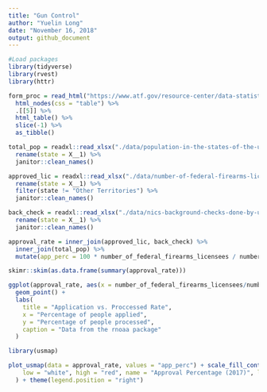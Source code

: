 ```yaml
---
title: "Gun Control"
author: "Yuelin Long"
date: "November 16, 2018"
output: github_document
---
```


```r
#Load packages
library(tidyverse)
library(rvest)
library(httr)
```

```r
form_proc = read_html("https://www.atf.gov/resource-center/data-statistics") %>%
  html_nodes(css = "table") %>% 
  .[[5]] %>%
  html_table() %>%
  slice(-1) %>% 
  as_tibble()
```

```r
total_pop = readxl::read_xlsx("./data/population-in-the-states-of-the-us-as-of-2017.xlsx", sheet = "Data", range = "B5:C56") %>% 
  rename(state = X__1) %>% 
  janitor::clean_names()

approved_lic = readxl::read_xlsx("./data/number-of-federal-firearms-licensees-in-the-us-in-2017-by-state.xlsx", sheet = "Data", range = "B5:C57") %>% 
  rename(state = X__1) %>% 
  filter(state != "Other Territories") %>% 
  janitor::clean_names()

back_check = readxl::read_xlsx("./data/nics-background-checks-done-by-us-firearms-licensees-2017-by-state.xlsx", sheet = "Data", range = "B5:C56") %>% 
  rename(state = X__1) %>% 
  janitor::clean_names()

approval_rate = inner_join(approved_lic, back_check) %>% 
  inner_join(total_pop) %>% 
  mutate(app_perc = 100 * number_of_federal_firearms_licensees / number_of_background_checks)

skimr::skim(as.data.frame(summary(approval_rate)))
```

```r
ggplot(approval_rate, aes(x = number_of_federal_firearms_licensees/number_of_residents_in_millions, y = number_of_background_checks/number_of_residents_in_millions, color = app_perc)) +
  geom_point() +  
  labs(
    title = "Application vs. Proccessed Rate",
    x = "Percentage of people applied",
    y = "Percentage of people processed",
    caption = "Data from the rnoaa package"
  )

```




```r
library(usmap)

plot_usmap(data = approval_rate, values = "app_perc") + scale_fill_continuous(
    low = "white", high = "red", name = "Approval Percentage (2017)", label = scales::comma
  ) + theme(legend.position = "right")

```

